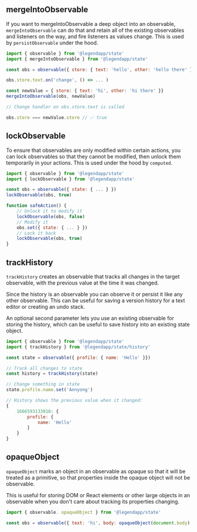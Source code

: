 ## mergeIntoObservable

If you want to mergeIntoObservable a deep object into an observable, `mergeIntoObservable` can do that and retain all of the existing observables and listeners on the way, and fire listeners as values change. This is used by `persistObservable` under the hood.

```js
import { observable } from '@legendapp/state'
import { mergeIntoObservable } from '@legendapp/state'

const obs = observable({ store: { text: 'hello', other: 'hello there' } })

obs.store.text.on('change', () => ... )

const newValue = { store: { text: 'hi', other: 'hi there' }}
mergeIntoObservable(obs, newValue)

// Change handler on obs.store.text is called

obs.store === newValue.store // ✅ true
```

## lockObservable

To ensure that observables are only modified within certain actions, you can lock observables so that they cannot be modified, then unlock them temporarily in your actions. This is used under the hood by `computed`.

```js
import { observable } from '@legendapp/state'
import { lockObservable } from '@legendapp/state'

const obs = observable({ state: { ... } })
lockObservable(obs, true)

function safeAction() {
    // Unlock it to modify it
    lockObservable(obs, false)
    // Modify it
    obs.set({ state: { ... } })
    // Lock it back
    lockObservable(obs, true)
}
```

## trackHistory

`trackHistory` creates an observable that tracks all changes in the target observable, with the previous value at the time it was changed.

Since the history is an observable you can observe it or persist it like any other observable. This can be useful for saving a version history for a text editor or creating an undo stack.

An optional second parameter lets you use an existing observable for storing the history, which can be useful to save history into an existing state object.

```js
import { observable } from '@legendapp/state'
import { trackHistory } from '@legendapp/state/history'

const state = observable({ profile: { name: 'Hello' }})

// Track all changes to state
const history = trackHistory(state)

// Change something in state
state.profile.name.set('Annyong')

// History shows the previous value when it changed:
{
    1666593133018: {
        profile: {
            name: 'Hello'
        }
    }
}
```

## opaqueObject

`opaqueObject` marks an object in an observable as opaque so that it will be treated as a primitive, so that properties inside the opaque object will not be observable.

This is useful for storing DOM or React elements or other large objects in an observable when you don't care about tracking its properties changing.

```js
import { observable. opaqueObject } from '@legendapp/state'

const obs = observable({ text: 'hi', body: opaqueObject(document.body) })
```